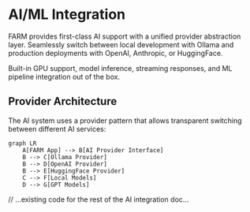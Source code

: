 # AI/ML Integration

FARM provides first-class AI support with a unified provider abstraction layer. Seamlessly switch between local development with Ollama and production deployments with OpenAI, Anthropic, or HuggingFace.

<Callout type="success" title="AI-First Architecture">
  Built-in GPU support, model inference, streaming responses, and ML pipeline
  integration out of the box.
</Callout>

## Provider Architecture

The AI system uses a provider pattern that allows transparent switching between different AI services:

```mermaid
graph LR
    A[FARM App] --> B[AI Provider Interface]
    B --> C[Ollama Provider]
    B --> D[OpenAI Provider]
    B --> E[HuggingFace Provider]
    C --> F[Local Models]
    D --> G[GPT Models]
```

// ...existing code for the rest of the AI integration doc...
